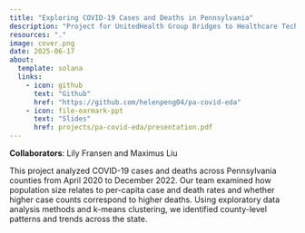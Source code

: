 ```yaml
---
title: "Exploring COVID-19 Cases and Deaths in Pennsylvania"
description: "Project for UnitedHealth Group Bridges to Healthcare Technology Summer Program"
resources: "."
image: cover.png
date: 2025-06-17
about: 
  template: solana
  links:
    - icon: github
      text: "Github"
      href: "https://github.com/helenpeng04/pa-covid-eda"
    - icon: file-earmark-ppt
      text: "Slides"
      href: projects/pa-covid-eda/presentation.pdf
---
```


**Collaborators**: Lily Fransen and Maximus Liu

This project analyzed COVID-19 cases and deaths across Pennsylvania counties from April 2020 to December 2022. Our team examined how population size relates to per-capita case and death rates and whether higher case counts correspond to higher deaths. Using exploratory data analysis methods and k-means clustering, we identified county-level patterns and trends across the state.
